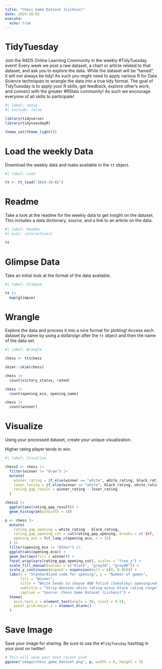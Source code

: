 ```yaml
---
title: "Chess Game Dataset (Lichess)"
date: 2024-10-02
execute: 
  echo: true
---
```


# TidyTuesday

Join the R4DS Online Learning Community in the weekly #TidyTuesday event!
Every week we post a raw dataset, a chart or article related to that dataset, and ask you to explore the data.
While the dataset will be “tamed”, it will not always be tidy! As such you might need to apply various R for Data Science techniques to wrangle the data into a true tidy format.
The goal of TidyTuesday is to apply your R skills, get feedback, explore other’s work, and connect with the greater #RStats community!
As such we encourage everyone of all skills to participate!

```r
#| label: setup
#| include: false

library(tidyverse)
library(tidytuesdayR)

theme_set(theme_light())
```

# Load the weekly Data

Download the weekly data and make available in the `tt` object.

```r
#| label: Load

tt <- tt_load("2024-10-01")
```

# Readme

Take a look at the readme for the weekly data to get insight on the dataset.
This includes a data dictionary, source, and a link to an article on the data.

```r
#| label: Readme
#| eval: interactive()

tt

```

# Glimpse Data

Take an initial look at the format of the data available.

```r
#| label: Glimpse

tt |> 
  map(glimpse)

```

# Wrangle

Explore the data and process it into a nice format for plotting! Access each dataset by name by using a dollarsign after the `tt` object and then the name of the data set.

```r
#| label: Wrangle

chess <- tt$chess
```

```r
skimr::skim(chess)
```

```r
chess |> 
  count(victory_status, rated)

chess |> 
  count(opening_eco, opening_name)

chess |> 
  count(winner)
```

# Visualize

Using your processed dataset, create your unique visualization.

Higher rating player tends to win.

```r
#| label: Visualize

chess2 <- chess |> 
  filter(winner != "draw") |> 
  mutate(
    winner_rating = if_else(winner == "white", white_rating, black_rating),
    loser_rating = if_else(winner == "white", black_rating, white_rating),
    rating_gap_result = winner_rating - loser_rating
  )

chess2 |> 
  ggplot(aes(rating_gap_result)) +
  geom_histogram(binwidth = 10)
```

```r

p <- chess |> 
  mutate(
    rating_gap_opening = white_rating - black_rating,
    rating_gap_opening_cut = cut(rating_gap_opening, breaks = c(-Inf, -200, 0, 200, Inf)),
    opening_eco = fct_lump_n(opening_eco, n = 15)
  ) |> 
  filter(opening_eco != "Other") |> 
  ggplot(aes(opening_eco)) +
  geom_bar(aes(fill = winner)) +
  facet_wrap(vars(rating_gap_opening_cut), scales = "free_y") +
  scale_fill_manual(values = c("black", "gray50", "gray90")) +
  scale_y_continuous(expand = expansion(mult = c(0, 0.05))) +
  labs(x = "Standardized code for opening", y = "Number of games",
       fill = "Winner",
       title = "White tends to choose A00 Polish (Sokolsky) opening\nwhen confronting higher rating black",
       subtitle = "Strip denotes white rating minus black rating range\nOpenings are 15 most common ones",
       caption = "Source: Chess Game Dataset (Lichess)") +
  theme(
    axis.text.x = element_text(angle = 90, vjust = 0.5),
    panel.grid.major.x = element_blank()
  )
```


# Save Image

Save your image for sharing. Be sure to use the `#TidyTuesday` hashtag in your post on twitter! 

```r

# This will save your most recent plot
ggsave("image/chess_game_dataset.png", p, width = 6, height = 5)
```
